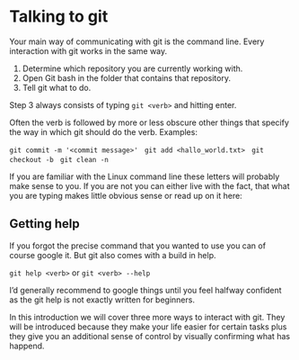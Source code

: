 # Talking to git

Your main way of communicating with git is the command line.
Every interaction with git works in the same way.

1. Determine which repository you are currently working with.
2. Open Git bash in the folder that contains that repository.
3. Tell git what to do.

Step 3 always consists of typing 
`git <verb>` and hitting enter.

Often the verb is followed by more or less obscure other things that specify the way in which git should do the verb.
Examples:  \   

`git commit -m '<commit message>'`  \  
`git add <hallo_world.txt>` \  
`git checkout -b ` \  
`git clean -n`  \  

If you are familiar with the Linux command line these letters will probably make sense to you. 
If you are not you can either live with the fact, that what you are typing makes little obvious sense or read up on it here: <add link to bash intro>

## Getting help

If you forgot the precise command that you wanted to use you can of course google it.
But git also comes with a build in help.

`git help <verb>`
or
`git <verb> --help`

I'd generally recommend to google things until you feel halfway confident 
as the git help is not exactly written for beginners.  

In this introduction we will cover three more ways to interact with git. 
They will be introduced because they make your life easier for certain tasks
plus they give you an additional sense of control by visually confirming what has happend.


